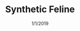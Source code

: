 ---
title: "Synthetic Feline"
description: "Creating and modeling a design that blends organic and hard surface modeling techniques together."
tags: ["3d model"]
image: "../../images/covers/Synthetic Feline.jpg"
alt: "Synthetic Feline"
date: "1/1/2019"
---